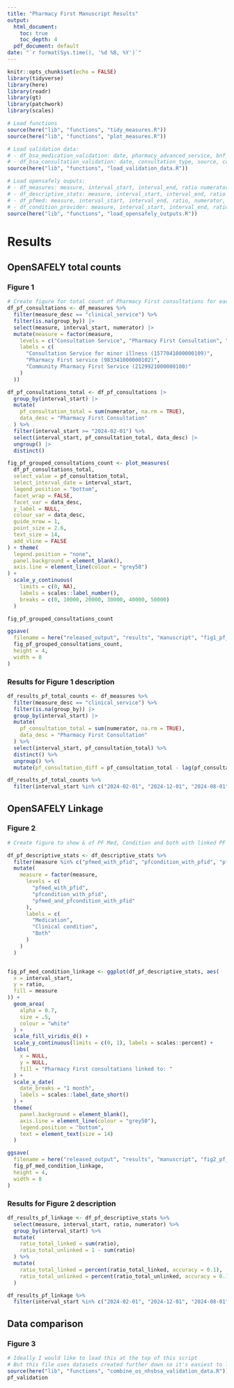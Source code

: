 ```yaml
---
title: "Pharmacy First Manuscript Results"
output:
  html_document:
    toc: true
    toc_depth: 4
  pdf_document: default
date: "`r format(Sys.time(), '%d %B, %Y')`"
---
```


```r
knitr::opts_chunk$set(echo = FALSE)
library(tidyverse)
library(here)
library(readr)
library(gt)
library(patchwork)
library(scales)
```

```r
# Load functions
source(here("lib", "functions", "tidy_measures.R"))
source(here("lib", "functions", "plot_measures.R"))

# Load validation data:
# - df_bsa_medication_validation: date, pharmacy_advanced_service, bnf_paragraph, count
# - df_bsa_consultation_validation: date, consultation_type, source, count_method, count
source(here("lib", "functions", "load_validation_data.R"))

# Load opensafely ouputs:
# - df_measures: measure, interval_start, interval_end, ratio numerator, denominator, age_band, sex,imd, region, ethnicity
# - df_descriptive_stats: measure, interval_start, interval_end, ratio numerator, denominator
# - df_pfmed: measure, interval_start, interval_end, ratio, numerator, denominator, dmd_code
# - df_condition_provider: measure, interval_start, interval_end, ratio, numerator, denominator, pf_status, imd
source(here("lib", "functions", "load_opensafely_outputs.R"))
```

# Results

## OpenSAFELY total counts

### Figure 1

```r
# Create figure for total count of Pharmacy First consultations for each code (3 codes)
df_pf_consultations <- df_measures %>%
  filter(measure_desc == "clinical_service") %>%
  filter(is.na(group_by)) |>
  select(measure, interval_start, numerator) |>
  mutate(measure = factor(measure,
    levels = c("Consultation Service", "Pharmacy First Consultation", "Community Pharmacy First Service"),
    labels = c(
      "Consultation Service for minor illness (1577041000000109)",
      "Pharmacy First service (983341000000102)",
      "Community Pharmacy First Service (2129921000000100)"
    )
  ))

df_pf_consultations_total <- df_pf_consultations |>
  group_by(interval_start) |>
  mutate(
    pf_consultation_total = sum(numerator, na.rm = TRUE),
    data_desc = "Pharmacy First Consultation"
  ) %>%
  filter(interval_start >= "2024-02-01") %>%
  select(interval_start, pf_consultation_total, data_desc) |>
  ungroup() |>
  distinct()

fig_pf_grouped_consultations_count <- plot_measures(
  df_pf_consultations_total,
  select_value = pf_consultation_total,
  select_interval_date = interval_start,
  legend_position = "bottom",
  facet_wrap = FALSE,
  facet_var = data_desc,
  y_label = NULL,
  colour_var = data_desc,
  guide_nrow = 1,
  point_size = 2.6,
  text_size = 14,
  add_vline = FALSE
) + theme(
  legend.position = "none",
  panel.background = element_blank(),
  axis.line = element_line(colour = "grey50")
) +
  scale_y_continuous(
    limits = c(0, NA),
    labels = scales::label_number(),
    breaks = c(0, 10000, 20000, 30000, 40000, 50000)
  )

fig_pf_grouped_consultations_count

ggsave(
  filename = here("released_output", "results", "manuscript", "fig1_pf_consultation_count_total.png"),
  fig_pf_grouped_consultations_count,
  height = 4,
  width = 8
)
```

### Results for Figure 1 description

```r
df_results_pf_total_counts <- df_measures %>%
  filter(measure_desc == "clinical_service") %>%
  filter(is.na(group_by)) |>
  group_by(interval_start) |>
  mutate(
    pf_consultation_total = sum(numerator, na.rm = TRUE),
    data_desc = "Pharmacy First Consultation"
  ) %>%
  select(interval_start, pf_consultation_total) %>%
  distinct() %>%
  ungroup() %>%
  mutate(pf_consultation_diff = pf_consultation_total - lag(pf_consultation_total))

df_results_pf_total_counts %>%
  filter(interval_start %in% c("2024-02-01", "2024-12-01", "2024-08-01", "2024-09-01", "2024-10-01"))
```

## OpenSAFELY Linkage

### Figure 2

```r
# Create figure to show & of PF Med, Condition and both with linked PF consultations

df_pf_descriptive_stats <- df_descriptive_stats %>%
  filter(measure %in% c("pfmed_with_pfid", "pfcondition_with_pfid", "pfmed_and_pfcondition_with_pfid")) %>%
  mutate(
    measure = factor(measure,
      levels = c(
        "pfmed_with_pfid",
        "pfcondition_with_pfid",
        "pfmed_and_pfcondition_with_pfid"
      ),
      labels = c(
        "Medication",
        "Clinical condition",
        "Both"
      )
    )
  )


fig_pf_med_condition_linkage <- ggplot(df_pf_descriptive_stats, aes(
  x = interval_start,
  y = ratio,
  fill = measure
)) +
  geom_area(
    alpha = 0.7,
    size = .5,
    colour = "white"
  ) +
  scale_fill_viridis_d() +
  scale_y_continuous(limits = c(0, 1), labels = scales::percent) +
  labs(
    x = NULL,
    y = NULL,
    fill = "Pharmacy First consultations linked to: "
  ) +
  scale_x_date(
    date_breaks = "1 month",
    labels = scales::label_date_short()
  ) +
  theme(
    panel.background = element_blank(),
    axis.line = element_line(colour = "grey50"),
    legend.position = "bottom",
    text = element_text(size = 14)
  )

ggsave(
  filename = here("released_output", "results", "manuscript", "fig2_pf_med_condition.png"),
  fig_pf_med_condition_linkage,
  height = 4,
  width = 8
)
```

### Results for Figure 2 description

```r
df_results_pf_linkage <- df_pf_descriptive_stats %>%
  select(measure, interval_start, ratio, numerator) %>%
  group_by(interval_start) %>%
  mutate(
    ratio_total_linked = sum(ratio),
    ratio_total_unlinked = 1 - sum(ratio)
  ) %>%
  mutate(
    ratio_total_linked = percent(ratio_total_linked, accuracy = 0.1),
    ratio_total_unlinked = percent(ratio_total_unlinked, accuracy = 0.1)
  )

df_results_pf_linkage %>%
  filter(interval_start %in% c("2024-02-01", "2024-12-01", "2024-08-01", "2024-09-01", "2024-10-01"))
```

## Data comparison

### Figure 3

```r
# Ideally I would like to load this at the top of this script
# But this file uses datasets created further down so it's easiest to load it here
source(here("lib", "functions", "combine_os_nhsbsa_validation_data.R"))
pf_validation
```
